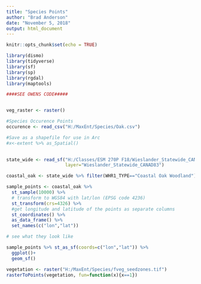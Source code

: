 ```yaml
---
title: "Species Points"
author: "Brad Anderson"
date: "November 5, 2018"
output: html_document
---
```


```r
knitr::opts_chunk$set(echo = TRUE)
```

```r
library(dismo)
library(tidyverse)
library(sf)
library(sp)
library(rgdal)
library(maptools)


```

```r
####SEE OWENS CODE#####


veg_raster <- raster()

#Species Occurence Points
occurence <- read_csv("H:/MaxEnt/Species/Oak.csv")

#Save as a shapefile for use in Arc
#x<-extent %>% as_Spatial()
  
```

```r

state_wide <- read_sf("H:/Classes/ESM 270P F18/Wieslander_Statewide_CANAD83",
                      layer="Wieslander_Statewide_CANAD83")

coastal_oak <- state_wide %>% filter(WHR1_TYPE=="Coastal Oak Woodland")

sample_points <- coastal_oak %>%
  st_sample(10000) %>%
  # transform to WGS84 with lat/lon (EPSG code 4236)
  st_transform(crs=4326) %>%
  #get longitude and latitude of the points as separate columns
  st_coordinates() %>% 
  as_data_frame() %>% 
  set_names(c("lon","lat"))

# see what they look like

sample_points %>% st_as_sf(coords=c("lon","lat")) %>%
  ggplot()+
  geom_sf()

```

```r

vegetation <- raster("H:/MaxEnt/Species/fveg_seedzones.tif")
rasterToPoints(vegetation, fun=function(x){x==1})
  
```

